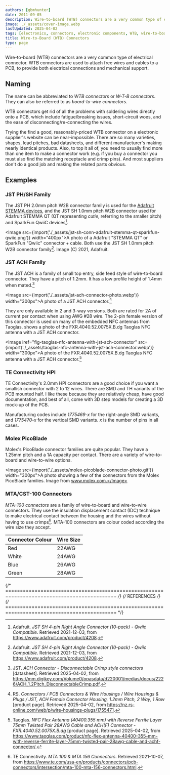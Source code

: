 ```yaml
---
authors: [gbmhunter]
date: 2011-09-05
description: Wire-to-board (WTB) connectors are a very common type of electrical connector that attach free wires and cables to a PCB, to provide both electrical connections and mechanical support.
image: ./_assets/cover-image.webp
lastUpdated: 2025-04-02
tags: [electronics, connectors, electronic components, WTB, wire-to-board, JST, ACH, TE Connectivity, Molex, MTA-100, CST-100]
title: Wire-to-Board (WTB) Connectors
type: page
---
```


Wire-to-board (WTB) connectors are a very common type of electrical connector. WTB connectors are used to attach free wires and cables to a PCB, to provide both electrical connections and mechanical support.

## Naming

The name can be abbreviated to _WTB connectors_ or _W-T-B connectors_. They can also be referred to as _board-to-wire connectors_.

WTB connectors get rid of all the problems with soldering wires directly onto a PCB, which include fatigue/breaking issues, short-circuit woes, and the ease of disconnecting/re-connecting the wires.

Trying the find a good, reasonably-priced WTB connector on a electronic supplier's website can be near-impossible. There are so many varieties, shapes, lead pitches, bad datasheets, and different manufacturer's making nearly identical products. Also, to top it all of, you need to usually find more than one item to make a connector work (e.g. if you buy a connector you must also find the matching receptacle and crimp pins). And most suppliers don't do a good job and making the related parts obvious.

## Examples

### JST PH/SH Family

The JST PH 2.0mm pitch W2B connector family is used for the [Adafruit STEMMA devices](https://learn.adafruit.com/introducing-adafruit-stemma-qt), and the JST SH 1.0mm pitch W2B connector used for Adafruit STEMMA QT (QT representing _cutie_, referring to the smaller pitch) and SparkFun QwiiC devices[^bib-adafruit-jst-sh-conn].

<Image src={import('./_assets/jst-sh-conn-adafruit-stemma-qt-sparkfun-qwiic.png')} width="400px">A photo of a Adafruit "STEMMA QT" or SparkFun "Qwiic" connector + cable. Both use the JST SH 1.0mm pitch W2B connector family[^bib-adafruit-jst-sh-conn]. Image (C) 2021, Adafruit.</Image>

### JST ACH Family

The JST ACH is a family of small top entry, side feed style of wire-to-board connector. They have a pitch of 1.2mm. It has a low profile height of 1.4mm when mated.[^jst-ach-conn-ds]

<Image src={import('./_assets/jst-ach-connector-photo.webp')} width="300px">A photo of a JST ACH connector.[^rs-online-jst-ach-2-way-product]</Image>

They are only available in 2 and 3-way versions. Both are rated for 2A of current per contact when using AWG #28 wire. The 2-pin female version of this connector is used on many of the embedded NFC antennas from Taoglas. <IRef iref="fig-taoglas-nfc-antenna-with-jst-ach-connector" /> shows a photo of the FXR.4040.52.0075X.B.dg Taoglas NFC antenna with a JST ACH connector.

<Image iref="fig-taoglas-nfc-antenna-with-jst-ach-connector" src={import('./_assets/taoglas-nfc-antenna-with-jst-ach-connector.webp')} width="300px">A photo of the FXR.4040.52.0075X.B.dg Taoglas NFC antenna with a JST ACH connector.[^taoglas-fxr-4040-52-0075x-b-dg-nfc-antenna]</Image>

### TE Connectivity HPI

TE Connectivity's 2.0mm HPI connectors are a good choice if you want a smallish connector with 2 to 12 wires. There are SMD and TH variants of the PCB mounted half. I like these because they are relatively cheap, have good documentation, and best of all, come with 3D step models for creating a 3D mock-up of the PCB.

Manufacturing codes include _1775469-x_ for the right-angle SMD variants, and _1775470-x_ for the vertical SMD variants. _x_ is the number of pins in all cases.

### Molex PicoBlade

Molex's PicoBlade connector families are quite popular. They have a 1.25mm pitch and a 1A capacity per contact. There are a variety of wire-to-board and wire-to-wire options.

<Image src={import('./_assets/molex-picoblade-connector-photo.gif')} width="300px">A photo showing a few of the connectors from the Molex PicoBlade families. Image from www.molex.com.</Image>

### MTA/CST-100 Connectors

_MTA-100 connectors_ are a family of wire-to-board and wire-to-wire connectors. They use the insulation displacement contact (IDC) technique to make electrical contact between the housing and the wires without having to use crimps[^bib-te-mta-100-conns]. MTA-100 connectors are colour coded according the wire size they accept.

<table>
    <thead>
        <tr>
            <th>Connector Colour</th>
            <th>Wire Size</th>
        </tr>
    </thead>
    <tbody>
        <tr>
            <td>Red</td>
            <td>22AWG</td>
        </tr>
        <tr>
            <td>White</td>
            <td>24AWG</td>
        </tr>
        <tr>
            <td>Blue</td>
            <td>26AWG</td>
        </tr>
        <tr>
            <td>Green</td>
            <td>28AWG</td>
        </tr>
    </tbody>
</table>

{/* ============================================================================================ */}
{/* REFERENCES */}
{/* ============================================================================================ */}

[^bib-te-mta-100-conns]: TE Connectivity. _MTA 100 & MTA 156 Connectors_. Retrieved 2021-10-07, from https://www.te.com/usa-en/products/connectors/pcb-connectors/intersection/mta-100-mta-156-connectors.html.
[^bib-adafruit-jst-sh-conn]: Adafruit. _JST SH 4-pin Right Angle Connector (10-pack) - Qwiic Compatible_. Retrieved 2021-12-03, from https://www.adafruit.com/product/4208.
[^jst-ach-conn-ds]: JST. _ACH Connector - Disconnectable Crimp style connectors_ [datasheet]. Retrieved 2025-04-02, from https://mm.digikey.com/Volume0/opasdata/d220001/medias/docus/2226/ACH_1.2Pitch_DisconnectableCrimp.pdf.
[^rs-online-jst-ach-2-way-product]: RS. _Connectors / PCB Connectors & Wire Housings / Wire Housings & Plugs / JST, ACH Female Connector Housing, 1.2mm Pitch, 2 Way, 1 Row_ [product page]. Retrieved 2025-04-02, from https://nz.rs-online.com/web/p/wire-housings-plugs/1755471.
[^taoglas-fxr-4040-52-0075x-b-dg-nfc-antenna]: Taoglas. _NFC Flex Antenna (40*40*0.355 mm) with Reverse Ferrite Layer 75mm Twisted Pair 28AWG Cable and ACH(F) Connector - FXR.4040.52.0075X.B.dg_ [product page]. Retrieved 2025-04-02, from https://www.taoglas.com/product/nfc-flex-antenna-40400-355-mm-with-reverse-ferrite-layer-75mm-twisted-pair-28awg-cable-and-achf-connector/.
